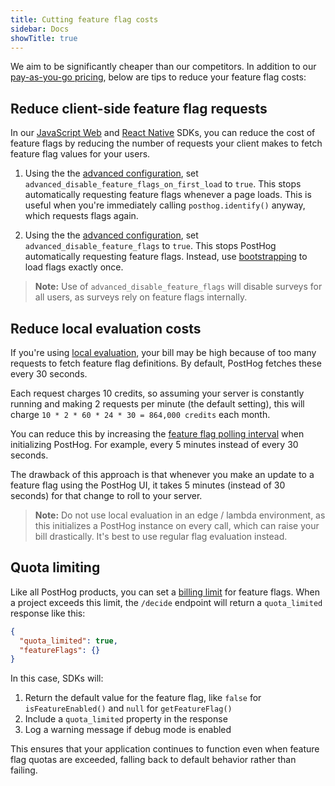 ```yaml
---
title: Cutting feature flag costs
sidebar: Docs
showTitle: true
---
```


We aim to be significantly cheaper than our competitors. In addition to our [pay-as-you-go pricing](/pricing), below are tips to reduce your feature flag costs:

<PostHogBillableUsageTemplate />

## Reduce client-side feature flag requests

In our [JavaScript Web](/docs/libraries/js) and [React Native](/docs/libraries/react-native) SDKs, you can reduce the cost of feature flags by reducing the number of requests your client makes to fetch feature flag values for your users.

1. Using the the [advanced configuration](/docs/libraries/js/config#advanced-configuration), set `advanced_disable_feature_flags_on_first_load` to `true`. This stops automatically requesting feature flags whenever a page loads. This is useful when you're immediately calling `posthog.identify()` anyway, which requests flags again.

2. Using the the [advanced configuration](/docs/libraries/js/config#advanced-configuration), set `advanced_disable_feature_flags` to `true`. This stops PostHog automatically requesting feature flags. Instead, use [bootstrapping](/docs/feature-flags/bootstrapping) to load flags exactly once.

> **Note:** Use of `advanced_disable_feature_flags` will disable surveys for all users, as surveys rely on feature flags internally.

## Reduce local evaluation costs

If you're using [local evaluation](/docs/feature-flags/local-evaluation), your bill may be high because of too many requests to fetch feature flag definitions. By default, PostHog fetches these every 30 seconds.

Each request charges 10 credits, so assuming your server is constantly running and making 2 requests per minute (the default setting), this will charge `10 * 2 * 60 * 24 * 30 = 864,000 credits` each month.

You can reduce this by increasing the [feature flag polling interval](/docs/feature-flags/local-evaluation#step-2-initialize-posthog-with-your-personal-api-key) when initializing PostHog. For example, every 5 minutes instead of every 30 seconds.

The drawback of this approach is that whenever you make an update to a feature flag using the PostHog UI, it takes 5 minutes (instead of 30 seconds) for that change to roll to your server.

> **Note:** Do not use local evaluation in an edge / lambda environment, as this initializes a PostHog instance on every call, which can raise your bill drastically. It's best to use regular flag evaluation instead.

## Quota limiting

Like all PostHog products, you can set a [billing limit](https://us.posthog.com/organization/billing) for feature flags. When a project exceeds this limit, the `/decide` endpoint will return a `quota_limited` response like this:

```json
{
  "quota_limited": true,
  "featureFlags": {}
}
```

In this case, SDKs will:

1. Return the default value for the feature flag, like `false` for `isFeatureEnabled()` and `null` for `getFeatureFlag()`
2. Include a `quota_limited` property in the response
3. Log a warning message if debug mode is enabled

This ensures that your application continues to function even when feature flag quotas are exceeded, falling back to default behavior rather than failing.
